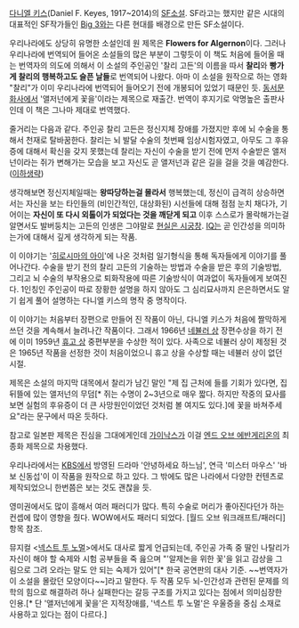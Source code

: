 [[다니엘 키스]](Daniel F. Keyes, 1917~2014)의 [[SF]][[소설]]. SF라고는 했지만 같은 시대의 대표적인 SF작가들인 [[Big 3]]와는 다른 현대를 배경으로 만든 SF소설이다.

우리나라에도 상당히 유명한 소설인데 원 제목은 '''Flowers for Algernon'''이다. 그러나 우리나라에 번역되어 들어온 소설들의 많은 부분이 그렇듯이 이 책도 처음에 들어올 때는 번역자의 의도에 의해서 이 소설의 주인공인 '찰리 고든'의 이름을 따서 '''찰리'''와 '''빵가게 찰리의 행복하고도 슬픈 날들'''로 번역되어 나왔다. 아마 이 소설을 원작으로 하는 영화 "찰리"가 이미 우리나라에 번역되어 들어오기 전에 개봉되어 있었기 때문인 듯. [[동서문화사]]에서 '앨저넌에게 꽃을'이라는 제목으로 재출간. 번역이 후지기로 악명높은 출판사인데 이 책은 그나마 제대로 번역했다.

줄거리는 다음과 같다. 주인공 찰리 고든은 정신지체 장애를 가졌지만 후에 뇌 수술을 통해서 천재로 탈바꿈한다. 찰리는 뇌 발달 수술의 첫번째 임상시험자였고, 아무도 그 후유증에 대해서 확신을 갖지 못했는데 찰리는 자신이 수술을 받기 전에 먼저 수술받은 앨저넌이라는 쥐가 변해가는 모습을 보고 자신도 곧 앨저넌과 같은 길을 걸을 것을 예감한다. ([[이하생략]])

생각해보면 정신지체일때는 '''왕따당하는걸 몰라서''' 행복했는데, 정신이 급격히 상승하면서는 자신을 보는 타인들의 (비인간적인, 대상화된) 시선들에 대해 점점 눈치 채다가, 기어이는 '''자신이 또 다시 외톨이가 되었다는 것을 깨닫게 되고''' 이후 스스로가 몰락해가는걸 알면서도 발버둥치는 고든의 인생은 그야말로 [[현실은 시궁창]]. [[IQ]]는 곧 인간성을 의미하는가에 대해서 깊게 생각하게 되는 작품.

이 이야기는 '[[히로시마의 아이]]'에 나온 것처럼 일기형식을 통해 독자들에게 이야기를 풀어나간다. 수술을 받기 전의 찰리 고든의 기술하는 방법과 수술을 받은 후의 기술방법, 그리고 뇌 수술의 부작용으로 퇴화작용에 따른 기술방식이 여과없이 독자들에게 보여진다. 1인칭인 주인공이 따로 장황한 설명을 하지 않아도 그 심리묘사까지 은은하면서도 알기 쉽게 풀어 설명하는 다니엘 키스의 명작 중 명작이다.

이 이야기는 처음부터 장편으로 만들어 진 작품이 아닌, 다니엘 키스가 처음에 짤막하게 쓰던 것을 계속해서 늘려나간 작품이다. 그래서 1966년 [[네뷸러 상]] 장편수상을 하기 전에 이미 1959년 [[휴고 상]] 중편부분을 수상한 적이 있다. 사족으로 네뷸러 상이 제정된 것은 1965년 작품을 선정한 것이 처음이었으니 휴고 상을 수상할 때는 네뷸러 상이 없던 시절.

제목은 소설의 마지막 대목에서 찰리가 남긴 말인 "제 집 근처에 들를 기회가 있다면, 집 뒤뜰에 있는 앨저넌의 무덤[* 쥐는 수명이 2~3년으로 매우 짧다. 하지만 작중의 묘사를 보면 실험의 후유증이 더 큰 사망원인이었던 것처럼 볼 여지도 있다.]에 꽃을 바쳐주세요"라는 문구에서 따온 듯하다.

참고로 일본판 제목은 진심을 그대에게인데 [[가이낙스]]가 이걸 [[엔드 오브 에반게리온]]의 최종화 제목으로 차용했다.

우리나라에서는 [[KBS]]에서 방영된 드라마 '안녕하세요 하느님', 연극 '미스터 마우스' '바보 신동섭'이 이 작품을 원작으로 하고 있다. 그 밖에도 많은 나라에서 다양한 컨텐츠로 제작되었으니 한번쯤은 보는 것도 괜찮을 듯.

영미권에서도 많이 흥해서 여러 패러디가 많다. 특히 수술로 머리가 좋아진다던가 하는 컨셉에 많이 영향을 줬다. WOW에서도 패러디 되었다. [월드 오브 워크래프트/패러디] 항목 참조.

뮤지컬 <[[넥스트 투 노멀]]>에서도 대사로 짧게 언급되는데, 주인공 가족 중 딸인 나탈리가 자신이 해야 할 숙제와 시험 공부들을 죽 읊으며 "'알제논을 위한 꽃'을 읽고 감상을 그림으로 그려 오라는 말도 안 되는 숙제가 있어"[* 한국 공연판의 대사 기준. ~~번역자가 이 소설을 몰랐던 모양이다~~]라고 말한다. 두 작품 모두 뇌-인간성과 관련된 문제를 의학의 힘으로 해결하려 하나 실패한다는 갈등 구조를 가지고 있다는 점에서 의미심장한 인용.[* 단 '앨저넌에게 꽃을'은 지적장애를, '넥스트 투 노멀'은 우울증을 중심 소재로 사용하고 있다는 점이 다르다.]
